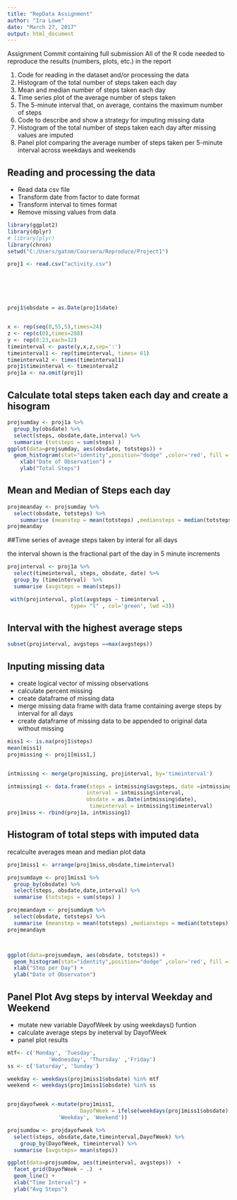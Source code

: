 ---
title: "RepData Assignment"
author: "Ira Lowe"
date: "March 27, 2017"
output: html_document
---

Assignment
Commit containing full submission
All of the R code needed to reproduce the results (numbers, plots, etc.) in the report

1. Code for reading in the dataset and/or processing the data
2. Histogram of the total number of steps taken each day
3. Mean and median number of steps taken each day
4. Time series plot of the average number of steps taken
5. The 5-minute interval that, on average, contains the maximum number of steps
6. Code to describe and show a strategy for imputing missing data
7. Histogram of the total number of steps taken each day after missing values are imputed
8. Panel plot comparing the average number of steps taken per 5-minute interval across weekdays and weekends

## Reading and processing the data 
- Read data csv file
- Transform date from factor to date format
- Transform interval to times format
- Remove missing values from data

```{r echo = TRUE}
library(ggplot2)
library(dplyr)
# library(plyr)
library(chron)
setwd("C:/Users/gatom/Coursera/Reproduce/Project1")

proj1 <- read.csv("activity.csv")






proj1$obsdate = as.Date(proj1$date)


x <- rep(seq(0,55,5),times=24)
z <- rep(c(0),times=288) 
y <- rep(0:23,each=12) 
timeinterval <- paste(y,x,z,sep=':')
timeinterval1 <- rep(timeinterval, times= 61)
timeinterval2 <- times(timeinterval1)
proj1$timeinterval <- timeinterval2
proj1a <- na.omit(proj1)


```

## Calculate total steps taken each day and create a hisogram

```{r echso = TRUE}
projsumday <- proj1a %>%
  group_by(obsdate) %>%
  select(steps, obsdate,date,interval) %>%
  summarise (totsteps = sum(steps) )
ggplot(data=projsumday, aes(obsdate, totsteps)) +
  geom_histogram(stat="identity",position="dodge" ,color='red', fill ='red') + 
    xlab("Date of Observation") +
    ylab("Total Steps")
```

## Mean and Median of Steps each day

``` {r echo = TRUE}
projmeanday <- projsumday %>%
  select(obsdate, totsteps) %>%
    summarise (meanstep = mean(totsteps) ,mediansteps = median(totsteps) )
projmeanday
```

##Time series of aveage steps taken by interal for all days

the interval shown is the fractional part of the day in 5 minute increments 

``` {r echo = TRUE}
projinterval <- proj1a %>%
  select(timeinterval, steps, obsdate, date) %>%
  group_by (timeinterval)  %>% 
  summarise (avgsteps = mean(steps))

 with(projinterval, plot(avgsteps ~ timeinterval ,
                    type= "l" , col='green', lwd =3))
```
 
## Interval with the highest average steps
 
```{r echo = TRUE}
subset(projinterval, avgsteps ==max(avgsteps))
```
 
## Inputing missing data 
 - create logical vector of missing observations
 - calculate percent missing
 - create dataframe of missing data
 - merge missing data frame with data frame containing averge steps by interval for all 
   days
  - create dataframe of missing data to be appended to original data without missing
```{r echo = TRUE}
miss1 <- is.na(proj1$steps)
mean(miss1)
projmissing <- proj1[miss1,]


intmissing <- merge(projmissing, projinterval, by='timeinterval')

intmissing1 <- data.frame(steps = intmissing$avgsteps, date =intmissing$date,
                         interval = intmissing$interval,
                         obsdate = as.Date(intmissing$date),
                          timeinterval = intmissing$timeinterval)                 
proj1miss <- rbind(proj1a, intmissing1)
```

## Histogram of total steps with imputed data
recalculte averages mean and median
plot data

```{r echo=TRUE}
proj1miss1 <- arrange(proj1miss,obsdate,timeinterval)

projsumdaym <- proj1miss1 %>%
  group_by(obsdate) %>%
  select(steps, obsdate,date,interval) %>%
  summarise (totsteps = sum(steps) )

projmeandaym <- projsumdaym %>%
  select(obsdate, totsteps) %>%
  summarise (meanstep = mean(totsteps) ,mediansteps = median(totsteps) )
projmeandaym



ggplot(data=projsumdaym, aes(obsdate, totsteps)) +
  geom_histogram(stat="identity",position="dodge" ,color='red', fill ='red') + 
  xlab("Step per Day") +
  ylab("Date of Observaton")
```
## Panel Plot Avg steps by interval Weekday and Weekend
- mutate new variable DayofWeek by using weekdays() funtion
- calculate average steps by ineterval by DayofWeek
- panel plot results
```{r echo = TRUE}
mtf<- c('Monday', 'Tuesday',
             'Wednesday', 'Thursday' ,'Friday')
ss <- c('Saturday', 'Sunday')

weekday <- weekdays(proj1miss1$obsdate) %in% mtf
weekend <- weekdays(proj1miss1$obsdate) %in% ss


projdayofweek <-mutate(proj1miss1,
                       DayofWeek = ifelse(weekdays(proj1miss1$obsdate) %in% mtf , 
                'Weekday', 'Weekend'))    

projsumdow <- projdayofweek %>%
  select(steps, obsdate,date,timeinterval,DayofWeek) %>%
    group_by(DayofWeek, timeinterval) %>%
  summarise (avgsteps= mean(steps))

ggplot(data=projsumdow, aes(timeinterval, avgsteps))  +
  facet_grid(DayofWeek ~ .)  +     
  geom_line() +
  xlab("Time Interval") +
  ylab("Avg Steps")
```



 
 
